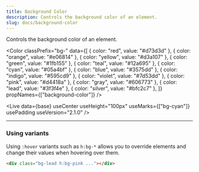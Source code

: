 ```yaml
---
title: Background Color
description: Controls the background color of an element.
slug: docs/background-color
---
```



Controls the background color of an element.

<Color
  classPrefix="bg-"
  data={[
    { color: "red", value: "#d73d3d" },
    { color: "orange", value: "#e06814" },
    { color: "yellow", value: "#d3a107" },
    { color: "green", value: "#1fb155" },
    { color: "teal", value: "#12a695" },
    { color: "cyan", value: "#05a4bf" },
    { color: "blue", value: "#3575dd" },
    { color: "indigo", value: "#595cd9" },
    { color: "violet", value: "#7d53dd" },
    { color: "pink", value: "#d4418a" },
    { color: "gray", value: "#606773" },
    { color: "lead", value: "#3f3f4e" },
    { color: "silver", value: "#bfc2c7" },
  ]}
  propNames={["background-color"]}
/>

<Live
  data={base}
  useCenter
  useHeight="100px"
  useMarks={["bg-cyan"]}
  usePadding
  useVersion="2.1.0"
/>

---

### Using variants

Using `:hover` variants such as `h:bg-*` allows you to override elements and change their values when hovering over them.

```html "h:bg-pink"
<div class="bg-lead h:bg-pink ..."></div>
```
